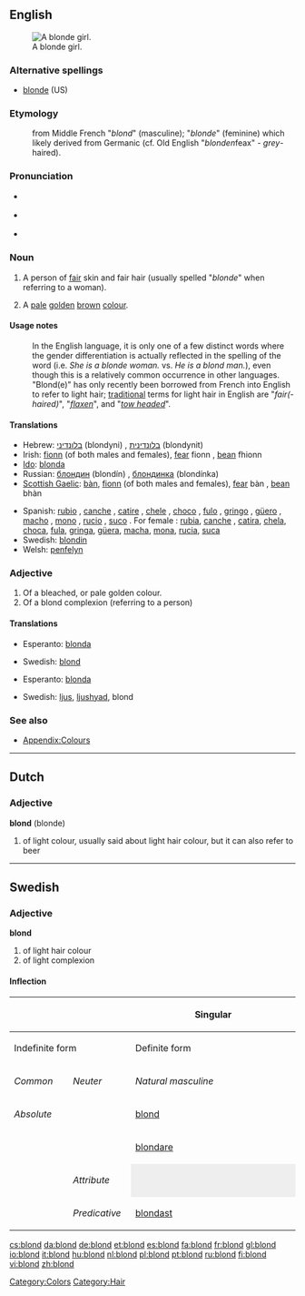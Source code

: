 ==English==
[[Image:Blond little girl.jpg|thumb|A blonde girl.]]

===Alternative spellings===
* [[blonde]] (US)

===Etymology===
: from Middle French "''blond''" (masculine); "''blonde''" (feminine) which likely derived from Germanic (cf. Old English "''blonden''feax" - ''grey''-haired).

===Pronunciation===
* {{a|RP}} {{IPA|/blɒnd/}}
* {{a|US}} {{IPA|/blɑːnd/}}
* {{rhymes|ɒnd}}

===Noun===
{{en-noun|s|pl2=blondes}}

# {{UK}} A person of [[fair]] skin and fair hair (usually spelled "''blonde''" when referring to a woman).
# {{UK}} A [[pale]] [[golden]] [[brown]] [[colour]].

====Usage notes====
: In the English language, it is only one of a few distinct words where the gender differentiation is actually reflected in the spelling of the word (i.e. ''She is a blonde woman.'' vs. ''He is a blond man.''), even though this is a relatively common occurrence in other languages. "Blond(e)" has only recently been borrowed from French into English to refer to light hair; [[traditional]] terms for light hair in English are "''fair(-haired)''", "''[[flaxen]]''", and "''[[towhead|tow headed]]''".

====Translations====
{{rfc-level|Translations at L4+ not in L3 POS section}}
{{trans-top|fair skinned/haired person}}
*Hebrew: [[בלונדיני]] (blondyni) {{m}}, [[בלונדינית]] (blondynit) {{f}}
*Irish: [[fionn]] (of both males and females), [[fear#Irish|fear]] fionn {{m}}, [[bean#Irish|bean]] fhionn {{f}}
*[[Ido]]: [[blonda]]
*Russian: [[блондин]] (blondín) {{m}}, [[блондинка]] (blondínka) {{f}}
*[[Scottish Gaelic]]: [[bàn]], [[fionn]] (of both males and females), [[fear#Scottish Gaelic|fear]] bàn {{m}}, [[bean#Scottish Gaelic|bean]] bhàn {{f}}
{{trans-mid}}
*Spanish: [[rubio]] {{m}}, [[canche]] {{m}} {{italbrac|Guatemala}}, [[catire]] {{m}} {{italbrac|Venezuela}}, [[chele]] {{m}} {{italbrac|El Salvador|Honduras|Nicaragua}},  [[choco]] {{m}} {{italbrac|Bolivia}}, [[fulo]] {{m}} {{italbrac|Panama}}, [[gringo]] {{m}} {{italbrac|Peru}}, [[güero]] {{m}} {{italbrac|Mexico}},  [[macho]] {{m}} {{italbrac|Costa Rica}},   [[mono]] {{m}} {{italbrac|Colombia}}, [[rucio]] {{m}} {{italbrac|Chile}}, [[suco]] {{m}} {{italbrac|Ecuador}}. For female : [[rubia]], [[canche]] {{italbrac|unchangeable}}, [[catira]], [[chela]], [[choca]], [[fula]], [[gringa]], [[güera]], [[macha]], [[mona]],  [[rucia]], [[suca]]
*Swedish: [[blondin]]
*Welsh: [[penfelyn]]
{{trans-bottom}}

===Adjective===
{{en-adj|er|more}}

# Of a bleached, or pale golden colour.
# Of a blond complexion (referring to a person)

====Translations====
{{trans-top|colour}}
*Esperanto: [[blonda]]
{{trans-mid}}
*Swedish: [[blond#Swedish|blond]]
{{trans-bottom}}

{{trans-top|person's complexion}}
*Esperanto: [[blonda]]
{{trans-mid}}
*Swedish: [[ljus]], [[ljushyad]], blond
{{trans-bottom}}

===See also===
*[[Wiktionary_Appendix:Colours|Appendix:Colours]]

[[Category:Colors]]
[[Category:Hair]]

----

==Dutch==

===Adjective===
'''blond''' (blonde)

# of light colour, usually said about light hair colour, but it can also refer to beer

----

==Swedish==

===Adjective===
'''blond'''

# of light hair colour
# of light complexion

====Inflection====
{| border=1 cellspacing=0
|- bgcolor="#FFFFF0" align=center
! rowspan=3 colspan=2 |
! colspan=4 width=400 | Singular
! rowspan=3 width=100 | Plural
|- bgcolor="#FFFFF0" align=center
! colspan=2 width=200 | Indefinite form
! colspan=2 width=200 | Definite form
|- bgcolor="#FFFFF0" align=center
| width=100 | ''Common''
| width=100 | ''Neuter''
| width=100 | ''Natural masculine''
| width=100 | ''Other''
|- align=center
| bgcolor="#FFFFF0" colspan=2 width=120 | ''Absolute''
| [[blond]]
| [[blont]]
| [[blonde]]
| [[blonda]]
| [[blonda]]
|- align=center
| bgcolor="#FFFFF0" colspan=2 | {{compar}}
| colspan=7 | [[blondare]]
|- align=center
| bgcolor="#FFFFF0" rowspan=2 width=60 | {{superl}}
| bgcolor="#FFFFF0" width=60 | ''Attribute''
| colspan=2 style="background:#eeeeee" |
| [[blondaste]]
| [[blondaste]]
| [[blondaste]]
|- align=center
| bgcolor="#FFFFF0" width=60 | ''Predicative''
| colspan=5 | [[blondast]]
|}

[[cs:blond]]
[[da:blond]]
[[de:blond]]
[[et:blond]]
[[es:blond]]
[[fa:blond]]
[[fr:blond]]
[[gl:blond]]
[[io:blond]]
[[it:blond]]
[[hu:blond]]
[[nl:blond]]
[[pl:blond]]
[[pt:blond]]
[[ru:blond]]
[[fi:blond]]
[[vi:blond]]
[[zh:blond]]